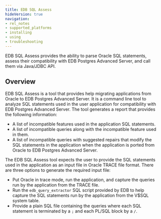 ```yaml
---
title: EDB SQL Assess
hideVersion: true
navigation: 
- rel_notes
- supported_platforms
- installing
- using
- troubleshooting
---
```


EDB SQL Assess provides the ability to parse Oracle SQL statements, assess their compatibility with EDB Postgres Advanced Server, and call them via Java/JDBC API.

## Overview

EDB SQL Assess is a tool that provides help migrating applications from Oracle to EDB Postgres Advanced Server. It is a command line tool to analyze SQL statements used in the user application for compatibility with EDB Postgres Advanced Server. The tool generates a report that provides the following information:
- A list of incompatible features used in the application SQL statements.
- A list of incompatible queries along with the incompatible feature used in them.
- A list of incompatible queries with suggested repairs that modify the SQL statements in the application when the application is ported from Oracle to EDB Postgres Advanced Server.

The EDB SQL Assess tool expects the user to provide the SQL statements used in the application as an input file in Oracle TRACE file format. There are three options to generate the required input file:

- Put Oracle in trace mode, run the application, and capture the queries run by the application from the TRACE file.
- Run the `edb_query_extractor` SQL script provided by EDB to help capture the SQL statements run by the application from the V$SQL system table.
- Provide a plain SQL file containing the queries where each SQL statement is terminated by a `;` and each PL/SQL block by a `/`.